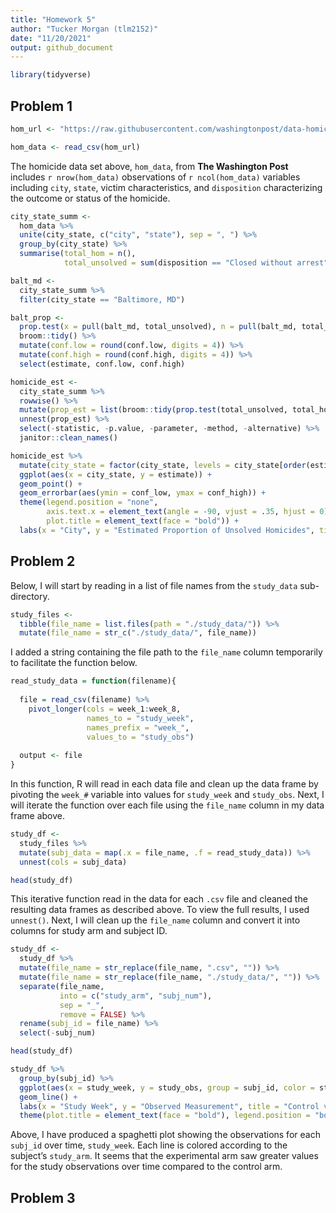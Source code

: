 ```yaml
---
title: "Homework 5"
author: "Tucker Morgan (tlm2152)"
date: "11/20/2021"
output: github_document
---
```


```r
library(tidyverse)
```


## Problem 1

```r
hom_url <- "https://raw.githubusercontent.com/washingtonpost/data-homicides/master/homicide-data.csv"

hom_data <- read_csv(hom_url)
```

The homicide data set above, `hom_data`, from __The Washington Post__ includes `r nrow(hom_data)` observations of `r ncol(hom_data)` variables including `city`, `state`, victim characteristics, and `disposition` characterizing the outcome or status of the homicide.

```r
city_state_summ <- 
  hom_data %>% 
  unite(city_state, c("city", "state"), sep = ", ") %>% 
  group_by(city_state) %>% 
  summarise(total_hom = n(),
            total_unsolved = sum(disposition == "Closed without arrest" | disposition == "Open/No arrest"))
```

```r
balt_md <- 
  city_state_summ %>% 
  filter(city_state == "Baltimore, MD") 

balt_prop <- 
  prop.test(x = pull(balt_md, total_unsolved), n = pull(balt_md, total_hom)) %>% 
  broom::tidy() %>% 
  mutate(conf.low = round(conf.low, digits = 4)) %>% 
  mutate(conf.high = round(conf.high, digits = 4)) %>% 
  select(estimate, conf.low, conf.high)
```

```r
homicide_est <- 
  city_state_summ %>% 
  rowwise() %>% 
  mutate(prop_est = list(broom::tidy(prop.test(total_unsolved, total_hom)))) %>% 
  unnest(prop_est) %>% 
  select(-statistic, -p.value, -parameter, -method, -alternative) %>% 
  janitor::clean_names()
```

```r
homicide_est %>% 
  mutate(city_state = factor(city_state, levels = city_state[order(estimate, decreasing = TRUE)])) %>% 
  ggplot(aes(x = city_state, y = estimate)) +
  geom_point() +
  geom_errorbar(aes(ymin = conf_low, ymax = conf_high)) +
  theme(legend.position = "none",
        axis.text.x = element_text(angle = -90, vjust = .35, hjust = 0),
        plot.title = element_text(face = "bold")) +
  labs(x = "City", y = "Estimated Proportion of Unsolved Homicides", title = "Estimates of Unsolved Homicide Proportions in 50 US Cities")
```


## Problem 2


Below, I will start by reading in a list of file names from the `study_data` sub-directory.
```r
study_files <- 
  tibble(file_name = list.files(path = "./study_data/")) %>% 
  mutate(file_name = str_c("./study_data/", file_name))
```

I added a string containing the file path to the `file_name` column temporarily to facilitate the function below.

```r
read_study_data = function(filename){
  
  file = read_csv(filename) %>% 
    pivot_longer(cols = week_1:week_8,
                 names_to = "study_week",
                 names_prefix = "week_",
                 values_to = "study_obs")
  
  output <- file
}
```

In this function, R will read in each data file and clean up the data frame by pivoting the `week_#` variable into values for `study_week` and `study_obs`. Next, I will iterate the function over each file using the `file_name` column in my data frame above.

```r
study_df <- 
  study_files %>% 
  mutate(subj_data = map(.x = file_name, .f = read_study_data)) %>% 
  unnest(cols = subj_data)

head(study_df)
```

This iterative function read in the data for each `.csv` file and cleaned the resulting data frames as described above. To view the full results, I used `unnest()`. Next, I will clean up the `file_name` column and convert it into columns for study arm and subject ID.

```r
study_df <- 
  study_df %>% 
  mutate(file_name = str_replace(file_name, ".csv", "")) %>% 
  mutate(file_name = str_replace(file_name, "./study_data/", "")) %>% 
  separate(file_name,
           into = c("study_arm", "subj_num"),
           sep = "_",
           remove = FALSE) %>% 
  rename(subj_id = file_name) %>% 
  select(-subj_num)

head(study_df)
```

```r
study_df %>% 
  group_by(subj_id) %>% 
  ggplot(aes(x = study_week, y = study_obs, group = subj_id, color = study_arm)) +
  geom_line() +
  labs(x = "Study Week", y = "Observed Measurement", title = "Control vs. Experimental Arm", color = "Study Arm") +
  theme(plot.title = element_text(face = "bold"), legend.position = "bottom")
```

Above, I have produced a spaghetti plot showing the observations for each `subj_id` over time, `study_week`. Each line is colored according to the subject's `study_arm`. It seems that the experimental arm saw greater values for the study observations over time compared to the control arm.

## Problem 3


